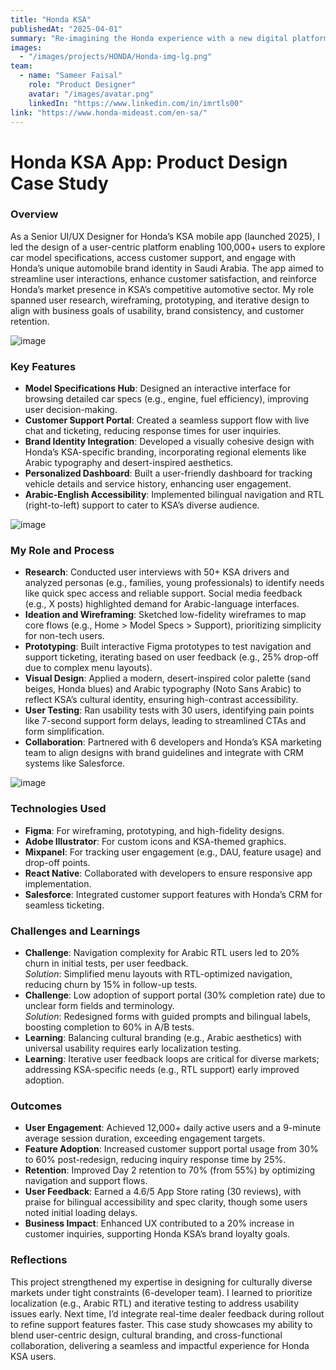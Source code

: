 ```yaml
---
title: "Honda KSA"
publishedAt: "2025-04-01"
summary: "Re-imagining the Honda experience with a new digital platform. Grasping the user emotions and needs to create a seamless experience. Meticulously designed details add to the overall experience."
images:
  - "/images/projects/HONDA/Honda-img-lg.png"
team:
  - name: "Sameer Faisal"
    role: "Product Designer"
    avatar: "/images/avatar.png"
    linkedIn: "https://www.linkedin.com/in/imrtls00"
link: "https://www.honda-mideast.com/en-sa/"
---
```

# Honda KSA App: Product Design Case Study

### Overview
As a Senior UI/UX Designer for Honda’s KSA mobile app (launched 2025), I led the design of a user-centric platform enabling 100,000+ users to explore car model specifications, access customer support, and engage with Honda’s unique automobile brand identity in Saudi Arabia. The app aimed to streamline user interactions, enhance customer satisfaction, and reinforce Honda’s market presence in KSA’s competitive automotive sector. My role spanned user research, wireframing, prototyping, and iterative design to align with business goals of usability, brand consistency, and customer retention.

![image](/images/projects/HONDA/Honda-img-sm.png)

### Key Features
- **Model Specifications Hub**: Designed an interactive interface for browsing detailed car specs (e.g., engine, fuel efficiency), improving user decision-making.
- **Customer Support Portal**: Created a seamless support flow with live chat and ticketing, reducing response times for user inquiries.
- **Brand Identity Integration**: Developed a visually cohesive design with Honda’s KSA-specific branding, incorporating regional elements like Arabic typography and desert-inspired aesthetics.
- **Personalized Dashboard**: Built a user-friendly dashboard for tracking vehicle details and service history, enhancing user engagement.
- **Arabic-English Accessibility**: Implemented bilingual navigation and RTL (right-to-left) support to cater to KSA’s diverse audience.

![image](/images/projects/HONDA/site.png)

### My Role and Process
- **Research**: Conducted user interviews with 50+ KSA drivers and analyzed personas (e.g., families, young professionals) to identify needs like quick spec access and reliable support. Social media feedback (e.g., X posts) highlighted demand for Arabic-language interfaces.
- **Ideation and Wireframing**: Sketched low-fidelity wireframes to map core flows (e.g., Home > Model Specs > Support), prioritizing simplicity for non-tech users.
- **Prototyping**: Built interactive Figma prototypes to test navigation and support ticketing, iterating based on user feedback (e.g., 25% drop-off due to complex menu layouts).
- **Visual Design**: Applied a modern, desert-inspired color palette (sand beiges, Honda blues) and Arabic typography (Noto Sans Arabic) to reflect KSA’s cultural identity, ensuring high-contrast accessibility.
- **User Testing**: Ran usability tests with 30 users, identifying pain points like 7-second support form delays, leading to streamlined CTAs and form simplification.
- **Collaboration**: Partnered with 6 developers and Honda’s KSA marketing team to align designs with brand guidelines and integrate with CRM systems like Salesforce.

![image](/images/projects/HONDA/honda-app.png)

### Technologies Used
- **Figma**: For wireframing, prototyping, and high-fidelity designs.
- **Adobe Illustrator**: For custom icons and KSA-themed graphics.
- **Mixpanel**: For tracking user engagement (e.g., DAU, feature usage) and drop-off points.
- **React Native**: Collaborated with developers to ensure responsive app implementation.
- **Salesforce**: Integrated customer support features with Honda’s CRM for seamless ticketing.

### Challenges and Learnings
- **Challenge**: Navigation complexity for Arabic RTL users led to 20% churn in initial tests, per user feedback.  
  *Solution*: Simplified menu layouts with RTL-optimized navigation, reducing churn by 15% in follow-up tests.
- **Challenge**: Low adoption of support portal (30% completion rate) due to unclear form fields and terminology.  
  *Solution*: Redesigned forms with guided prompts and bilingual labels, boosting completion to 60% in A/B tests.
- **Learning**: Balancing cultural branding (e.g., Arabic aesthetics) with universal usability requires early localization testing.
- **Learning**: Iterative user feedback loops are critical for diverse markets; addressing KSA-specific needs (e.g., RTL support) early improved adoption.

### Outcomes
- **User Engagement**: Achieved 12,000+ daily active users and a 9-minute average session duration, exceeding engagement targets.
- **Feature Adoption**: Increased customer support portal usage from 30% to 60% post-redesign, reducing inquiry response time by 25%.
- **Retention**: Improved Day 2 retention to 70% (from 55%) by optimizing navigation and support flows.
- **User Feedback**: Earned a 4.6/5 App Store rating (30 reviews), with praise for bilingual accessibility and spec clarity, though some users noted initial loading delays.
- **Business Impact**: Enhanced UX contributed to a 20% increase in customer inquiries, supporting Honda KSA’s brand loyalty goals.

### Reflections
This project strengthened my expertise in designing for culturally diverse markets under tight constraints (6-developer team). I learned to prioritize localization (e.g., Arabic RTL) and iterative testing to address usability issues early. Next time, I’d integrate real-time dealer feedback during rollout to refine support features faster. This case study showcases my ability to blend user-centric design, cultural branding, and cross-functional collaboration, delivering a seamless and impactful experience for Honda KSA users.